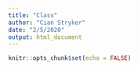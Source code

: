 ```yaml
---
title: "Class"
author: "Cian Stryker"
date: "2/5/2020"
output: html_document
---
```


```r
knitr::opts_chunk$set(echo = FALSE)
```

```r

```

